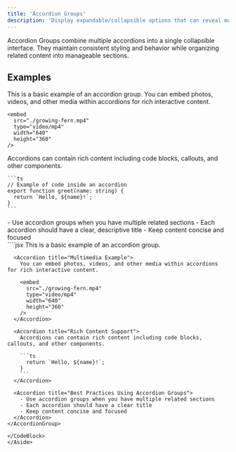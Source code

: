 ```yaml
---
title: 'Accordion Groups'
description: 'Display expandable/collapsible options that can reveal more information'
---
```


Accordion Groups combine multiple accordions into a single collapsible interface. They maintain consistent styling and behavior while organizing related content into manageable sections.

## Examples

<AccordionGroup>
  <Accordion title="Text Example">
    This is a basic example of an accordion group.
  </Accordion>

  <Accordion title="Multimedia Example">
    You can embed photos, videos, and other media within accordions for rich interactive content.

    <embed 
      src="./growing-fern.mp4" 
      type="video/mp4"
      width="640"
      height="360"
    />
  </Accordion>

  <Accordion title="Rich Content Support">
    Accordions can contain rich content including code blocks, callouts, and other components.

    ```ts
    // Example of code inside an accordion
    export function greet(name: string) {
      return `Hello, ${name}!`;
    }   
    ```
  </Accordion>
  
  <Accordion title="Best Practices Using Accordion Groups">
    - Use accordion groups when you have multiple related sections
    - Each accordion should have a clear, descriptive title
    - Keep content concise and focused
  </Accordion>
</AccordionGroup>

<Aside>
  <CodeBlock title="Example Usage">
    ````jsx
    <AccordionGroup>
      <Accordion title="Text Example">
        This is a basic example of an accordion group.
      </Accordion>

      <Accordion title="Multimedia Example">
        You can embed photos, videos, and other media within accordions for rich interactive content.

        <embed 
          src="./growing-fern.mp4" 
          type="video/mp4"
          width="640"
          height="360"
        />
      </Accordion>

      <Accordion title="Rich Content Support">
        Accordions can contain rich content including code blocks, callouts, and other components.

        ```ts
          return `Hello, ${name}!`;
        }   
        ```
      </Accordion>
      
      <Accordion title="Best Practices Using Accordion Groups">
        - Use accordion groups when you have multiple related sections
        - Each accordion should have a clear title
        - Keep content concise and focused
      </Accordion>
    </AccordionGroup>
  ````
  </CodeBlock>
</Aside>
